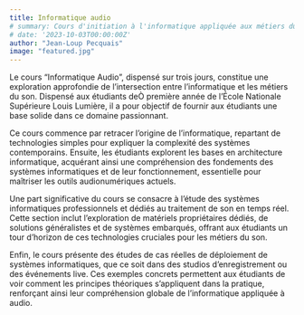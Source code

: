 ```yaml
---
title: Informatique audio
# summary: Cours d'initiation à l'informatique appliquée aux métiers du son, dispensé à l'ENS Louis Lumière.
# date: '2023-10-03T00:00:00Z'
author: "Jean-Loup Pecquais"
image: "featured.jpg"
---
```


Le cours "Informatique Audio", dispensé sur trois jours, constitue une exploration approfondie de l'intersection entre l'informatique et les métiers du son. Dispensé aux étudiants deÒ première année de l'École Nationale Supérieure Louis Lumière, il a pour objectif de fournir aux étudiants une base solide dans ce domaine passionnant.

Ce cours commence par retracer l'origine de l'informatique, repartant de technologies simples pour expliquer la complexité des systèmes contemporains. Ensuite, les étudiants explorent les bases en architecture informatique, acquérant ainsi une compréhension des fondements des systèmes informatiques et de leur fonctionnement, essentielle pour maîtriser les outils audionumériques actuels.

Une part significative du cours se consacre à l'étude des systèmes informatiques professionnels et dédiés au traitement de son en temps réel. Cette section inclut l'exploration de matériels propriétaires dédiés, de solutions généralistes et de systèmes embarqués, offrant aux étudiants un tour d'horizon de ces technologies cruciales pour les métiers du son.

Enfin, le cours présente des études de cas réelles de déploiement de systèmes informatiques, que ce soit dans des studios d'enregistrement ou des événements live. Ces exemples concrets permettent aux étudiants de voir comment les principes théoriques s'appliquent dans la pratique, renforçant ainsi leur compréhension globale de l'informatique appliquée à audio.